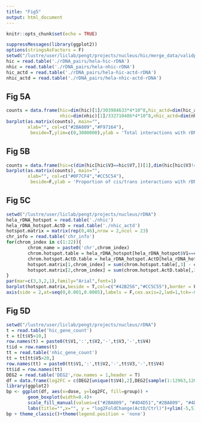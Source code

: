 ```yaml
---
title: "Fig5"
output: html_document
---
```


```r
knitr::opts_chunk$set(echo = TRUE)
```


```r
suppressMessages(library(ggplot2))
options(stringsAsFactors = F)
setwd("/lustre/user/liclab/pengt/projects/nucleus/hic/merge_data/validpairs")
hic = read.table('./rDNA_pairs/hela-hic-rDNA')
nhic = read.table('./rDNA_pairs/hela-nhic-rDNA')
hic_actd = read.table('./rDNA_pairs/hela-hic-actd-rDNA')
nhic_actd = read.table('./rDNA_pairs/hela-nhic-actd-rDNA')
```
## Fig 5A 
```r
counts = data.frame(hic=dim(hic)[1]/303984633*4*10^8,hic_actd=dim(hic_actd)[1]/171680362*4*10^8,
                    nhic=dim(nhic)[1]/332710486*4*10^8,nhic_actd=dim(nhic_actd)[1]/333186514*4*10^8)
barplot(as.matrix(counts), main="",
        xlab="", col=c("#2BA809","#F97164"),
         beside=T,ylim=c(0,3000000),ylab = 'Total interactions with rDNA') 

``` 

## Fig 5B 
```r
counts = data.frame(hic=c(dim(hic[hic$V3==hic$V7,])[1],dim(hic[hic$V3!=hic$V7,])[1])/dim(hic)[1],hic_actd=c(dim(hic_actd[hic_actd$V3==hic_actd$V7,])[1],dim(hic_actd[hic_actd$V3!=hic_actd$V7,])[1])/dim(hic_actd)[1],nhic=c(dim(nhic[nhic$V3==nhic$V7,])[1],dim(nhic[nhic$V3!=nhic$V7,])[1])/dim(nhic)[1],nhic_actd=c(dim(nhic_actd[nhic_actd$V3==nhic_actd$V7,])[1],dim(nhic_actd[nhic_actd$V3!=nhic_actd$V7,])[1])/dim(nhic_actd)[1])
barplot(as.matrix(counts), main="",
        xlab="", col=c("#0F7CF4","#CC5C54"),
         beside=F,ylab = 'Proportion of cis/trans interactions with rDNA') 

``` 

## Fig 5C 
```r
setwd("/lustre/user/liclab/pengt/projects/nucleus/rDNA")
hela_rDNA_hotspot = read.table('./nhic')
hela_rDNA_hotspot.ActD = read.table('./nhic_actd')
hotspot.matrix = matrix(rep(0,46),nrow = 2,ncol = 23)
chr_info = read.table('chr_info')
for(chrom_index in c(1:22)){
        chrom_name = paste0('chr',chrom_index)
        chrom.hotspot.table = hela_rDNA_hotspot[hela_rDNA_hotspot$V1==chrom_name,]
        chrom.hotspot.ActD.table = hela_rDNA_hotspot.ActD[hela_rDNA_hotspot.ActD$V1==chrom_name,]
        hotspot.matrix[1,chrom_index] = sum(chrom.hotspot.table[,3] - chrom.hotspot.table[,2]) / chr_info[chr_info$V1==chrom_name,2]
        hotspot.matrix[2,chrom_index] = sum(chrom.hotspot.ActD.table[,3] - chrom.hotspot.ActD.table[,2]) / chr_info[chr_info$V1==chrom_name,2]
}
par(mar=c(3,3,2,1),family="Arial",font=1)
barplot(hotspot.matrix,beside = T,col=c("#42B256","#CC5C55"),border = F,space = c(0,0.8),width = 5,xaxt="n",yaxt="n",ylim=c(0,0.001))
axis(side = 2,at=seq(0,0.001,0.0005),labels = F,cex.axis=2,lwd=1,tck=-0.05)
```

## Fig 5D 
```r
setwd("/lustre/user/liclab/pengt/projects/nucleus/rDNA")
t = read.table('hic_gene_count')
t = t[t$V5>10,]
row.names(t) = paste0(t$V1,':',t$V2,'-',t$V3,'-',t$V4)
t$id = row.names(t)
tt = read.table('nhic_gene_count')
tt = tt[tt$V5>20,]
row.names(tt) = paste0(tt$V1,':',tt$V2,'-',tt$V3,'-',tt$V4)
tt$id = row.names(tt)
DEG2 = read.table('DEG2',row.names = 1,header = T)
df = data.frame(log2FC = c(DEG2[unique(t$V4),2],DEG2[sample(1:12963,1205),2],DEG2[unique(tt$V4),2],DEG2[sample(1:12963,1782),2]),group = c(rep('Hi-C',1205), rep('Hic ActD',1205),rep('nhic',1782),rep('nhic_actd',1782)),dose = c(rep('Hi-C',1205*2),rep('nHi-C',1782*2)))
library(ggplot2)
bp <- ggplot(df, aes(x=dose, y=log2FC, fill=group)) + 
        geom_boxplot(width=0.4)+
        scale_fill_manual(values=c("#2BA809", "#4D4D51","#2BA809", "#4D4D51"))+
        labs(title="",x="", y = "log2FoldChange(ActD/Ctrl)")+ylim(-5,5)
bp + theme_classic()+theme(legend.position = 'none')
```

